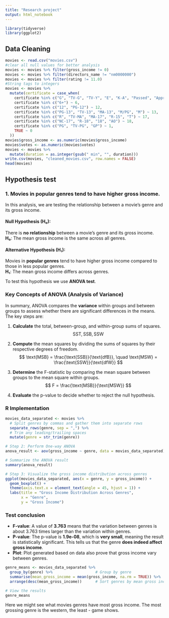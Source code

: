 ```yaml
---
title: "Research project"
output: html_notebook
---
```


```r
library(tidyverse)
library(ggplot2)
```

## Data Cleaning

```r
movies <- read.csv("movies.csv")
#clear all null values for better analysis
movies <- movies %>% filter(gross_income != 0)
movies <- movies %>% filter(directors_name != "nm0000000")
movies <- movies %>% filter(rating != 11.0)
#String tags to integers
movies <- movies %>%
  mutate(certificate = case_when(
    certificate %in% c("G", "TV-G", "TV-Y", "E", "K-A", "Passed", "Approved") ~ 1,
    certificate %in% c("6+") ~ 6,
    certificate %in% c("12", "PG-12") ~ 12,
    certificate %in% c("PG-13", "TV-13", "MA-13", "M/PG", "M") ~ 13,
    certificate %in% c("R", "TV-MA", "MA-17", "R-15", "T") ~ 17,
    certificate %in% c("NC-17", "R-18", "18", "AO") ~ 18,
    certificate %in% c("PG", "TV-PG", "GP") ~ 1,
    TRUE ~ 0
  ))
movies$gross_income <- as.numeric(movies$gross_income)
movies$votes <- as.numeric(movies$votes)
movies <- movies %>%
  mutate(duration = as.integer(gsub(" min", "", duration)))
write.csv(movies, "cleaned_movies.csv", row.names = FALSE)
head(movies)
```

## Hypothesis test

### 1. Movies in popular genres tend to have higher gross income.

In this analysis, we are testing the relationship between a movie's genre and its gross income.

#### Null Hypothesis (H₀):

There is **no relationship** between a movie's genre and its gross income.\
**H₀**: The mean gross income is the same across all genres.

#### Alternative Hypothesis (H₁):

Movies in **popular genres** tend to have higher gross income compared to those in less popular genres.\
**H₁**: The mean gross income differs across genres.

To test this hypothesis we use **ANOVA test**.

### Key Concepts of ANOVA (Analysis of Variance)

In summary, ANOVA compares the **variance** within groups and between groups to assess whether there are significant differences in the means. The key steps are:

1.  **Calculate** the total, between-group, and within-group sums of squares. $$
    \text{SST}, \text{SSB}, \text{SSW}
    $$

2.  **Compute** the mean squares by dividing the sums of squares by their respective degrees of freedom. $$
    \text{MSB} = \frac{\text{SSB}}{\text{dfB}}, \quad \text{MSW} = \frac{\text{SSW}}{\text{dfW}}
    $$

3.  **Determine** the F-statistic by comparing the mean square between groups to the mean square within groups. $$
    F = \frac{\text{MSB}}{\text{MSW}}
    $$

4.  **Evaluate** the p-value to decide whether to reject the null hypothesis.

### R Implementation

```r
movies_data_separated <- movies %>%
  # Split genres by commas and gather them into separate rows
  separate_rows(genre, sep = ",") %>%
  # Trim any leading/trailing spaces
  mutate(genre = str_trim(genre))

# Step 2: Perform One-way ANOVA
anova_result <- aov(gross_income ~ genre, data = movies_data_separated)

# Summarize the ANOVA result
summary(anova_result)

# Step 3: Visualize the gross income distribution across genres
ggplot(movies_data_separated, aes(x = genre, y = gross_income)) +
  geom_boxplot() +
  theme(axis.text.x = element_text(angle = 45, hjust = 1)) +
  labs(title = "Gross Income Distribution Across Genres",
       x = "Genre",
       y = "Gross Income")
```

### Test conclusion

-   **F-value**: A value of **3.763** means that the variation between genres is about 3.763 times larger than the variation within genres.
-   **P-value**: The p-value is **1.9e-08**, which is **very small**, meaning the result is statistically significant. This tells us that the genre **does indeed affect gross income**.
-   **Plot**: Plot generated based on data also prove that gross income vary between genres.

```r
genre_means <- movies_data_separated %>%
  group_by(genre) %>%                   # Group by genre
  summarise(mean_gross_income = mean(gross_income, na.rm = TRUE)) %>%  # Calculate mean gross income for each genre
  arrange(desc(mean_gross_income))      # Sort genres by mean gross income in descending order

# View the results
genre_means
```

Here we might see what movies genres have most gross income. The most grossing genre is the western, the least - game shows.

